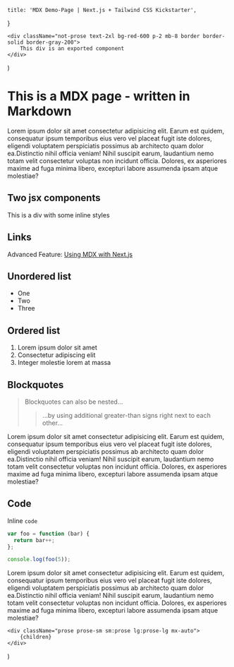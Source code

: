 	title: 'MDX Demo-Page | Next.js + Tailwind CSS Kickstarter',
}

	<div className="not-prose text-2xl bg-red-600 p-2 mb-8 border border-solid border-gray-200">
		This div is an exported component
	</div>
)

# This is a MDX page - written in Markdown

Lorem ipsum dolor sit amet consectetur adipisicing elit. Earum est quidem, consequatur ipsum temporibus eius vero vel placeat fugit iste dolores, eligendi voluptatem perspiciatis possimus ab architecto quam dolor ea.Distinctio nihil officia veniam! Nihil suscipit earum, laudantium nemo totam velit consectetur voluptas non incidunt officia. Dolores, ex asperiores maxime ad fuga minima libero, excepturi labore assumenda ipsam atque molestiae?

## Two jsx components

<DemoComponent />

<div style={{padding: '1rem', margin: '1rem 0', backgroundColor: 'violet'}}>
	This is a div with some inline styles
</div>

## Links

Advanced Feature: [Using MDX with Next.js](https://nextjs.org/docs/app/building-your-application/configuring/mdx)


## Unordered list

- One
- Two
- Three

## Ordered list

1. Lorem ipsum dolor sit amet
2. Consectetur adipiscing elit
3. Integer molestie lorem at massa

## Blockquotes

> Blockquotes can also be nested...
>> ...by using additional greater-than signs right next to each other...

Lorem ipsum dolor sit amet consectetur adipisicing elit. Earum est quidem, consequatur ipsum temporibus eius vero vel placeat fugit iste dolores, eligendi voluptatem perspiciatis possimus ab architecto quam dolor ea.Distinctio nihil officia veniam! Nihil suscipit earum, laudantium nemo totam velit consectetur voluptas non incidunt officia. Dolores, ex asperiores maxime ad fuga minima libero, excepturi labore assumenda ipsam atque molestiae?

## Code

Inline `code`

```js
var foo = function (bar) {
  return bar++;
};

console.log(foo(5));
```

Lorem ipsum dolor sit amet consectetur adipisicing elit. Earum est quidem, consequatur ipsum temporibus eius vero vel placeat fugit iste dolores, eligendi voluptatem perspiciatis possimus ab architecto quam dolor ea.Distinctio nihil officia veniam! Nihil suscipit earum, laudantium nemo totam velit consectetur voluptas non incidunt officia. Dolores, ex asperiores maxime ad fuga minima libero, excepturi labore assumenda ipsam atque molestiae?


	<div className="prose prose-sm sm:prose lg:prose-lg mx-auto">
		{children}
	</div>
)
